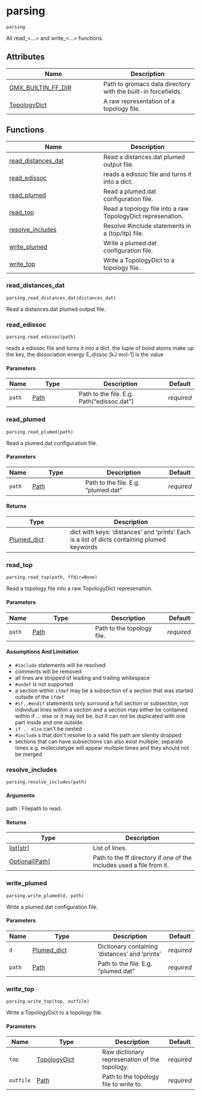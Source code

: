 # parsing { #kimmdy.parsing }

`parsing`

All read_&lt;...&gt; and write_&lt;...&gt; functions.

## Attributes

| Name | Description |
| --- | --- |
| [GMX_BUILTIN_FF_DIR](#kimmdy.parsing.GMX_BUILTIN_FF_DIR) | Path to gromacs data directory with the built-in forcefields. |
| [TopologyDict](#kimmdy.parsing.TopologyDict) | A raw representation of a topology file. |

## Functions

| Name | Description |
| --- | --- |
| [read_distances_dat](#kimmdy.parsing.read_distances_dat) | Read a distances.dat plumed output file. |
| [read_edissoc](#kimmdy.parsing.read_edissoc) | reads a edissoc file and turns it into a dict. |
| [read_plumed](#kimmdy.parsing.read_plumed) | Read a plumed.dat configuration file. |
| [read_top](#kimmdy.parsing.read_top) | Read a topology file into a raw TopologyDict represenation. |
| [resolve_includes](#kimmdy.parsing.resolve_includes) | Resolve #include statements in a (top/itp) file. |
| [write_plumed](#kimmdy.parsing.write_plumed) | Write a plumed.dat configuration file. |
| [write_top](#kimmdy.parsing.write_top) | Write a TopologyDict to a topology file. |

### read_distances_dat { #kimmdy.parsing.read_distances_dat }

`parsing.read_distances_dat(distances_dat)`

Read a distances.dat plumed output file.

### read_edissoc { #kimmdy.parsing.read_edissoc }

`parsing.read_edissoc(path)`

reads a edissoc file and turns it into a dict.
the tuple of bond atoms make up the key,
the dissociation energy E_dissoc [kJ mol-1] is the value

#### Parameters

| Name   | Type                   | Description                                | Default    |
|--------|------------------------|--------------------------------------------|------------|
| `path` | [Path](`pathlib.Path`) | Path to the file. E.g. Path("edissoc.dat") | _required_ |

### read_plumed { #kimmdy.parsing.read_plumed }

`parsing.read_plumed(path)`

Read a plumed.dat configuration file.

#### Parameters

| Name   | Type                   | Description                         | Default    |
|--------|------------------------|-------------------------------------|------------|
| `path` | [Path](`pathlib.Path`) | Path to the file. E.g. "plumed.dat" | _required_ |

#### Returns

| Type                                        | Description                                                                                 |
|---------------------------------------------|---------------------------------------------------------------------------------------------|
| [Plumed_dict](`kimmdy.parsing.Plumed_dict`) | dict with keys: 'distances' and 'prints' Each is a list of dicts containing plumed keywords |

### read_top { #kimmdy.parsing.read_top }

`parsing.read_top(path, ffdir=None)`

Read a topology file into a raw TopologyDict represenation.

#### Parameters

| Name   | Type                   | Description                | Default    |
|--------|------------------------|----------------------------|------------|
| `path` | [Path](`pathlib.Path`) | Path to the topology file. | _required_ |

#### Assumptions And Limitation

- `#include` statements will be resolved
- comments will be removed
- all lines are stripped of leading and trailing whitespace
- `#undef` is not supported
- a section within `ifdef` may be a subsection of a section that was started
  outside of the `ifdef`
- `#if..#endif` statements only surround a full section or subsection,
  not individual lines within a section and
  a section may either be contained within if ... else or it may not be,
  but it can not be duplicated with one part inside and one outside.
- `if .. else` can&#x27;t be nested
- ``#include`` s that don&#x27;t resolve to a valid file path are silently dropped
- sections that can have subsections can also exist multiple, separate times
  e.g. moleculetype will appear multiple times and they should not be merged

### resolve_includes { #kimmdy.parsing.resolve_includes }

`parsing.resolve_includes(path)`

#### Arguments

path :
    Filepath to read.

#### Returns

| Type                                                    | Description                                                          |
|---------------------------------------------------------|----------------------------------------------------------------------|
| [list](`list`)\[[str](`str`)\]                          | List of lines.                                                       |
| [Optional](`typing.Optional`)\[[Path](`pathlib.Path`)\] | Path to the ff directory if one of the includes used a file from it. |

### write_plumed { #kimmdy.parsing.write_plumed }

`parsing.write_plumed(d, path)`

Write a plumed.dat configuration file.

#### Parameters

| Name   | Type                                        | Description                                    | Default    |
|--------|---------------------------------------------|------------------------------------------------|------------|
| `d`    | [Plumed_dict](`kimmdy.parsing.Plumed_dict`) | Dictionary containing 'distances' and 'prints' | _required_ |
| `path` | [Path](`pathlib.Path`)                      | Path to the file. E.g. "plumed.dat"            | _required_ |

### write_top { #kimmdy.parsing.write_top }

`parsing.write_top(top, outfile)`

Write a TopologyDict to a topology file.

#### Parameters

| Name      | Type                                          | Description                                   | Default    |
|-----------|-----------------------------------------------|-----------------------------------------------|------------|
| `top`     | [TopologyDict](`kimmdy.parsing.TopologyDict`) | Raw dictionary represenation of the topology. | _required_ |
| `outfile` | [Path](`pathlib.Path`)                        | Path to the topology file to write to.        | _required_ |